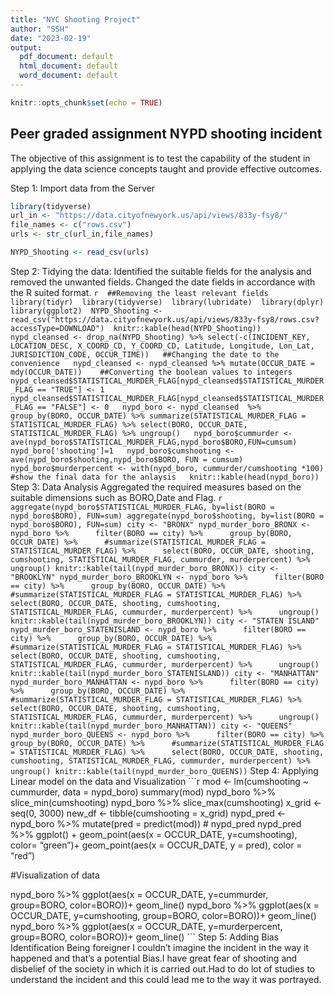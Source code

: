 ---
title: "NYC Shooting Project"
author: "SSH"
date: "2023-02-19"
output:
  pdf_document: default
  html_document: default
  word_document: default
---

```{r setup, include=FALSE}
knitr::opts_chunk$set(echo = TRUE)
```

## Peer graded assignment NYPD shooting incident

The objective of this assignment is to test the capability of the student in applying the data science concepts taught and provide effective outcomes.

Step 1:
Import data from the Server

```{r get_nypd_data}
library(tidyverse)
url_in <- "https://data.cityofnewyork.us/api/views/833y-fsy8/"
file_names <- c("rows.csv")
urls <- str_c(url_in,file_names)
```

```{r import_data,message=FALSE}
NYPD_Shooting <- read_csv(urls)
```
 
Step 2:
Tidying the data:
 Identified the suitable fields for the analysis and removed the unwanted fields. Changed the date fields in accordance with the R suited format.
 ```{r tidy_NYPD,echo=TRUE}
 ##Removing the least relevant fields
 library(tidyr)
 library(tidyverse)
 library(lubridate)
 library(dplyr)
 library(ggplot2)
 NYPD_Shooting <- read_csv("https://data.cityofnewyork.us/api/views/833y-fsy8/rows.csv?accessType=DOWNLOAD")
 knitr::kable(head(NYPD_Shooting))
  nypd_cleansed <- drop_na(NYPD_Shooting) %>% select(-c(INCIDENT_KEY, LOCATION_DESC, X_COORD_CD, Y_COORD_CD, Latitude, Longitude, Lon_Lat, JURISDICTION_CODE, OCCUR_TIME))
  ##Changing the date to the convenience
  nypd_cleansed <- nypd_cleansed %>% mutate(OCCUR_DATE = mdy(OCCUR_DATE)) 
  ##Converting the boolean values to integers
  nypd_cleansed$STATISTICAL_MURDER_FLAG[nypd_cleansed$STATISTICAL_MURDER_FLAG == "TRUE"] <- 1
  nypd_cleansed$STATISTICAL_MURDER_FLAG[nypd_cleansed$STATISTICAL_MURDER_FLAG == "FALSE"] <- 0
  nypd_boro <- nypd_cleansed  %>% group_by(BORO, OCCUR_DATE) %>% summarize(STATISTICAL_MURDER_FLAG = STATISTICAL_MURDER_FLAG) %>% select(BORO, OCCUR_DATE, STATISTICAL_MURDER_FLAG) %>% ungroup()
  nypd_boro$cummurder <- ave(nypd_boro$STATISTICAL_MURDER_FLAG,nypd_boro$BORO,FUN=cumsum)
  nypd_boro['shooting']=1
  nypd_boro$cumshooting <- ave(nypd_boro$shooting,nypd_boro$BORO, FUN = cumsum)
  nypd_boro$murderpercent <- with(nypd_boro, cummurder/cumshooting *100)
  #show the final data for the anlaysis
  knitr::kable(head(nypd_boro))
  ```
Step 3:
Data Analysis
Aggregated the required measures based on the suitable dimensions such as BORO,Date and Flag.
   ```{r}
   aggregate(nypd_boro$STATISTICAL_MURDER_FLAG, by=list(BORO = nypd_boro$BORO), FUN=sum)
aggregate(nypd_boro$shooting, by=list(BORO = nypd_boro$BORO), FUN=sum)
city <- "BRONX"
nypd_murder_boro_BRONX <- nypd_boro %>%
     filter(BORO == city) %>%
     group_by(BORO, OCCUR_DATE) %>%
     #summarize(STATISTICAL_MURDER_FLAG = STATISTICAL_MURDER_FLAG) %>%
     select(BORO, OCCUR_DATE, shooting, cumshooting, STATISTICAL_MURDER_FLAG, cummurder, murderpercent) %>%
     ungroup()
knitr::kable(tail(nypd_murder_boro_BRONX))
city <- "BROOKLYN"
nypd_murder_boro_BROOKLYN <- nypd_boro %>%
     filter(BORO == city) %>%
     group_by(BORO, OCCUR_DATE) %>%
     #summarize(STATISTICAL_MURDER_FLAG = STATISTICAL_MURDER_FLAG) %>%
     select(BORO, OCCUR_DATE, shooting, cumshooting, STATISTICAL_MURDER_FLAG, cummurder, murderpercent) %>%
     ungroup()
knitr::kable(tail(nypd_murder_boro_BROOKLYN))
city <- "STATEN ISLAND"
nypd_murder_boro_STATENISLAND <- nypd_boro %>%
     filter(BORO == city) %>%
     group_by(BORO, OCCUR_DATE) %>%
     #summarize(STATISTICAL_MURDER_FLAG = STATISTICAL_MURDER_FLAG) %>%
     select(BORO, OCCUR_DATE, shooting, cumshooting, STATISTICAL_MURDER_FLAG, cummurder, murderpercent) %>%
     ungroup()
knitr::kable(tail(nypd_murder_boro_STATENISLAND))
city <- "MANHATTAN"
nypd_murder_boro_MANHATTAN <- nypd_boro %>%
     filter(BORO == city) %>%
     group_by(BORO, OCCUR_DATE) %>%
     #summarize(STATISTICAL_MURDER_FLAG = STATISTICAL_MURDER_FLAG) %>%
     select(BORO, OCCUR_DATE, shooting, cumshooting, STATISTICAL_MURDER_FLAG, cummurder, murderpercent) %>%
     ungroup()
knitr::kable(tail(nypd_murder_boro_MANHATTAN))
city <- "QUEENS"
nypd_murder_boro_QUEENS <- nypd_boro %>%
     filter(BORO == city) %>%
     group_by(BORO, OCCUR_DATE) %>%
     #summarize(STATISTICAL_MURDER_FLAG = STATISTICAL_MURDER_FLAG) %>%
     select(BORO, OCCUR_DATE, shooting, cumshooting, STATISTICAL_MURDER_FLAG, cummurder, murderpercent) %>%
     ungroup()
knitr::kable(tail(nypd_murder_boro_QUEENS))
```
Step 4:
Applying Linear model on the data and Visualization
   ```{r}
mod <- lm(cumshooting ~ cummurder, data = nypd_boro)
summary(mod)
nypd_boro %>% slice_min(cumshooting)
nypd_boro %>% slice_max(cumshooting)
x_grid <- seq(0, 3000)
new_df <- tibble(cumshooting = x_grid)
nypd_pred <- nypd_boro %>% mutate(pred = predict(mod))
# nypd_pred
nypd_pred %>% ggplot() +
  geom_point(aes(x = OCCUR_DATE, y=cumshooting), color= "green")+
  geom_point(aes(x = OCCUR_DATE, y = pred), color = "red")

#Visualization of data

nypd_boro %>%
  ggplot(aes(x = OCCUR_DATE, y=cummurder, group=BORO, color=BORO))+
  geom_line()
nypd_boro %>%
  ggplot(aes(x = OCCUR_DATE, y=cumshooting, group=BORO, color=BORO))+
  geom_line()
nypd_boro %>%
  ggplot(aes(x = OCCUR_DATE, y=murderpercent, group=BORO, color=BORO))+
  geom_line()
```
Step 5:
Adding Bias Identification
Being foreigner I couldn't imagine the incident in the way it happened and that's a potential Bias.I have great fear of shooting and disbelief of the society in which it is carried out.Had to do lot of studies to understand the incident and this could lead me to the way it was portrayed.

 
 
